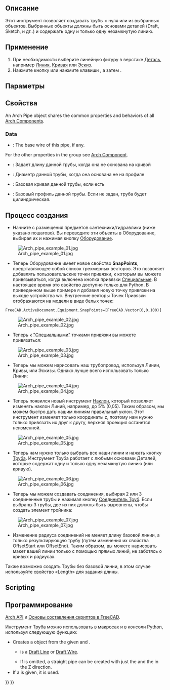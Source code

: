 <languages/>

<div class="mw-translate-fuzzy">
{{Docnav/ru
|[[Arch_CompPipe/ru|Инструменты для создания труб]]
|[[Arch_PipeConnector/ru|Соединитель труб]]
|[[Arch_Workbench/ru|Архитектурный верстак "Arch"]]
|IconL=Arch_CompPipe.png
|IconR=Arch_PipeConnector.svg
|IconC=Workbench_Arch.svg
}}
</div>

<div class="mw-translate-fuzzy">
{{GuiCommand/ru
|Name=Arch Pipe
|Name/ru=Труба
|MenuLocation=Arch → Инструменты для труб → Труба
|Workbenches=[[Arch_Workbench/ru|Arch]]
|Shortcut={{KEY|P}} {{KEY|I}}
|SeeAlso=[[Arch PipeConnector/ru|Соединитель труб]], [[Arch_Equipment/ru|Оборудование]]
|Version=0.17
}}
</div>

<span id="Description"></span>
== Описание == 

<div class="mw-translate-fuzzy">
Этот инструмент позволяет создавать трубы с нуля или из выбранных объектов. Выбранные объекты должны быть основами деталей (Draft, Sketch, и дт..) и содержать одну и только одну незамкнутую линию.
</div>

<span id="Usage"></span>
==Применение==

<div class="mw-translate-fuzzy">
# При необходимости выберите линейную фигуру в верстаке [[Part_Workbench/ru|Деталь]], например [[Draft Line/ru|Линия]], [[Draft Wire/ru|Кривая]] или [[Sketcher NewSketch/ru| Эскиз]].
# Нажмите кнопку {{Button | [[Image: Arch Pipe.svg|16px]] [[Arch Pipe/ru|Труба]]}} или нажмите клавиши {{KEY|P}}, а затем {{KEY|I}}.
</div>

<span id="Options"></span>
== Параметры ==


<span id="Properties"></span>
== Свойства ==

An Arch Pipe object shares the common properties and behaviors of all [[Arch_Component|Arch Components]].

===Data===

{{TitleProperty|Component}}

* {{PropertyData|Base|Link}}: The base wire of this pipe, if any.

For the other properties in the group see [[Arch_Component#Properties|Arch Component]].

{{TitleProperty|Pipe}}

<div class="mw-translate-fuzzy">
* {{PropertyData|Length}}: Задает длину данной трубы, когда она не основана на кривой
* {{PropertyData|Diameter}}: Диаметр данной трубы, когда она основана не на профиле
* {{PropertyData|Base}}: Базовая кривая данной трубы, если есть
* {{PropertyData|Profile}}: Базовый профиль данной трубы. Если не задан, труба будет цилиндрическая.
</div>

<span id="Typical_workflow"></span>
== Процесс создания ==

<div class="mw-translate-fuzzy">
* Начните с размещения предметов сантехники/гидравлики (ниже указано пошагово). Вы переводите эти объекты в Оборудование, выбирая их и нажимая кнопку [[Arch Equipment/ru|Оборудование]].
</div>

[[Image:Arch_pipe_example_01.jpg]]

<div class="mw-translate-fuzzy">
* Теперь Оборудование имеет новое свойство '''SnapPoints''', представляющее собой список трехмерных векторов. Это позволяет добавлять пользовательские точки привязки, к которым вы можете привязываться, когда включена кнопка привязки [[Draft_Snap_Special/ru|Специальные]]. В настоящее время это свойство доступно только для Python. В приведенном выше примере я добавил новую точку привязки на выходе устройства wc. Внутренние векторы Точек Привязки отображаются на модели в виде белых точек:
</div>

 FreeCAD.ActiveDocument.Equipment.SnapPoints=[FreeCAD.Vector(0,0,100)]

[[Image:Arch_pipe_example_02.jpg]]

* Теперь к [[Draft_Snap_Special/ru|"Специальными"]] точками привязки вы можете привязаться:

[[Image:Arch_pipe_example_03.jpg]]

* Теперь мы можем нарисовать наш трубопровод, используя Линии, Кривы, или Эскизы. Однако лучше всего использовать только Линии:

[[Image:Arch_pipe_example_04.jpg]]

<div class="mw-translate-fuzzy">
* Теперь появился новый инструмент [[Draft Slope/ru|Наклон]], который позволяет изменять наклон Линий, например, до 5% (0,05). Таким образом, мы можем быстро дать нашим линиям правильный уклон. Этот инструмент изменяет только координаты z, поэтому нам нужно только привязать их друг к другу, верхняя проекция останется неизменной.
</div>

[[Image:Arch_pipe_example_05.jpg]]

<div class="mw-translate-fuzzy">
* Теперь нам нужно только выбрать все наши линии и нажать кнопку [[Arch Pipe/ru|Труба]]. Инструмент Труба работает с любыми основами Деталей, которые содержат одну и только одну незамкнутую линию (или кривую).
</div>

[[Image:Arch_pipe_example_06.jpg]]

<div class="mw-translate-fuzzy">
* Теперь мы можем создавать соединения, выбирая 2 или 3 соединенные трубы и нажимая кнопку [[Arch PipeConnector|Соединитель Труб]]. Если выбраны 3 трубы, две из них должны быть выровнены, чтобы создать элемент тройника:
</div>

[[Image:Arch_pipe_example_07.jpg]]

* Изменение радиуса соединений не меняет длину базовой линии, а только результирующую трубу (путем изменения их свойства OffsetStart или OffsetEnd). Таким образом, вы можете нарисовать макет вашей линии только с помощью прямых линий, не заботясь о кривых и радиусах.

Также возможно создать Трубы без базовой линии, в этом случае используйте свойство «Length» для задания длины.

== Scripting ==

<div class="mw-translate-fuzzy">
== Программирование ==
{{Emphasis|Смотрите так же:}} [[Arch API/ru|Arch API]] и [[FreeCAD_Scripting_Basics/ru|Основы составления скриптов в FreeCAD]].
</div>

<div class="mw-translate-fuzzy">
Инструмент Труба можно использовать в [[macros/ru|макросах]] и в консоли [[Python]], используя следующую функцию:
</div>

{{Code|code=
pipe = makePipe(baseobj=None, diameter=0, length=0, placement=None, name="Pipe")
}}

* Creates a {{incode|pipe}} object from the given {{incode|baseobj}} and {{incode|diameter}}.
** {{incode|baseobj}} is a [[Draft_Line|Draft Line]] or [[Draft_Wire|Draft Wire]].
** If {{incode|baseobj}} is omitted, a straight pipe can be created with just the {{incode|diameter}} and the {{incode|length}} in the Z direction.
* If a {{incode|placement}} is given, it is used.

{{Code|code=
import Draft, Arch

p1 = FreeCAD.Vector(1000, 0, 0)
p2 = FreeCAD.Vector(2500, 200, 0)
p3 = FreeCAD.Vector(3100, 1000, 0)
p4 = FreeCAD.Vector(3500, 500, 0)
line = Draft.make_wire([p1, p2, p3, p4])

pipe = Arch.makePipe(line, 200)
FreeCAD.ActiveDocument.recompute()

pipe2 = Arch.makePipe(diameter=120, length=3000)
FreeCAD.ActiveDocument.recompute()
}}


<div class="mw-translate-fuzzy">
{{Docnav/ru
|[[Arch_CompPipe/ru|Инструменты для создания труб]]
|[[Arch_PipeConnector/ru|Соединитель труб]]
|[[Arch_Workbench/ru|Архитектурный верстак "Arch"]]
|IconL=Arch_CompPipe.png
|IconR=Arch_PipeConnector.svg
|IconC=Workbench_Arch.svg
}}
</div>

{{BIM_Tools_navi{{#translation:}}}}
{{Userdocnavi{{#translation:}}}}